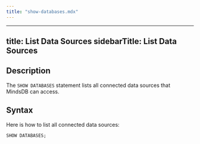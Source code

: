 ```yaml
---
title: "show-databases.mdx"
---
```


---
title: List Data Sources
sidebarTitle: List Data Sources
---

## Description

The `SHOW DATABASES` statement lists all connected data sources that MindsDB can access.

## Syntax

Here is how to list all connected data sources:

```sql
SHOW DATABASES;
```
